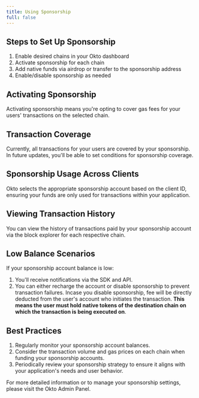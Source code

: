 ```yaml
---
title: Using Sponsorship
full: false
---
```


## **Steps to Set Up Sponsorship**

1. Enable desired chains in your Okto dashboard  
2. Activate sponsorship for each chain  
3. Add native funds via airdrop or transfer to the sponsorship address  
4. Enable/disable sponsorship as needed  
   

## **Activating Sponsorship**

Activating sponsorship means you're opting to cover gas fees for your users' transactions on the selected chain.

## **Transaction Coverage**

Currently, all transactions for your users are covered by your sponsorship. In future updates, you'll be able to set conditions for sponsorship coverage.

## **Sponsorship Usage Across Clients**

Okto selects the appropriate sponsorship account based on the client ID, ensuring your funds are only used for transactions within your application.

## **Viewing Transaction History**

You can view the history of transactions paid by your sponsorship account via the block explorer for each respective chain.

## **Low Balance Scenarios**

If your sponsorship account balance is low:

1. You'll receive notifications via the SDK and API. 
2. You can either recharge the account or disable sponsorship to prevent transaction failures. Incase you disable sponsorship, fee will be directly deducted from the user's account who initiates the transaction. **This means the user must hold native tokens of the destination chain on which the transaction is being executed on**. 
   

## **Best Practices**

1. Regularly monitor your sponsorship account balances.  
2. Consider the transaction volume and gas prices on each chain when funding your sponsorship accounts.  
3. Periodically review your sponsorship strategy to ensure it aligns with your application's needs and user behavior.

For more detailed information or to manage your sponsorship settings, please visit the Okto Admin Panel.